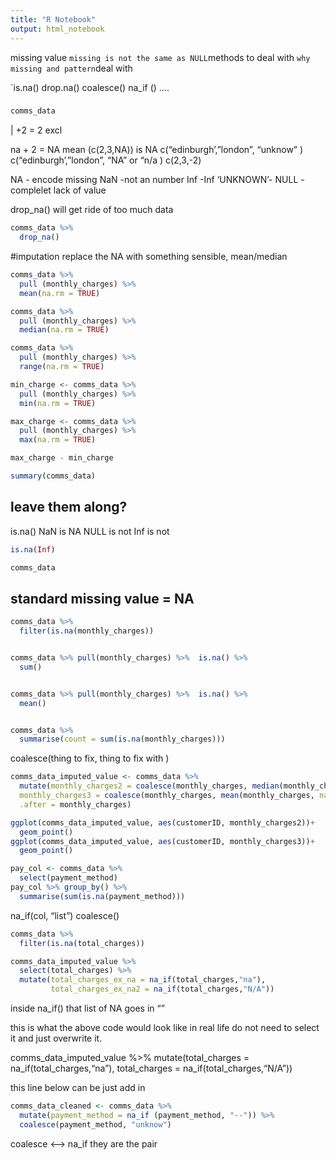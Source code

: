 ```yaml
---
title: "R Notebook"
output: html_notebook
---
```

missing value 
`missing is not the same as NULL 
`methods to deal with 
`why missing and pattern 
`deal with 

`is.na()
drop.na()
coalesce()
na_if ()
....
 
###
```r
comms_data
```
| | +2 = 2 excl
na + 2 = NA 
mean (c(2,3,NA)) is NA
c("edinburgh', "london", "unknow" )
c("edinburgh', "london", "NA" or "n/a )
c(2,3,-2)



NA - encode missing 
NaN -not an number 
Inf
-Inf
'UNKNOWN'- 
NULL - complelet lack of value 



drop_na() will get ride of too much data 
```r
comms_data %>% 
  drop_na()
```

#imputation 
replace the NA with something sensible, mean/median 
```r
comms_data %>% 
  pull (monthly_charges) %>% 
  mean(na.rm = TRUE)
```

```r
comms_data %>% 
  pull (monthly_charges) %>% 
  median(na.rm = TRUE)
```
```r
comms_data %>% 
  pull (monthly_charges) %>% 
  range(na.rm = TRUE)
```

```r
min_charge <- comms_data %>% 
  pull (monthly_charges) %>% 
  min(na.rm = TRUE)

max_charge <- comms_data %>% 
  pull (monthly_charges) %>% 
  max(na.rm = TRUE)
```

```r
max_charge - min_charge
```

```r
summary(comms_data)
```

## leave them along?
is.na()
NaN is NA 
NULL is not 
Inf is not 
```r
is.na(Inf)
```

```r
comms_data
```

## standard missing value = NA 

```r
comms_data %>% 
  filter(is.na(monthly_charges))


comms_data %>% pull(monthly_charges) %>%  is.na() %>% 
  sum()


comms_data %>% pull(monthly_charges) %>%  is.na() %>% 
  mean()


comms_data %>% 
  summarise(count = sum(is.na(monthly_charges)))


```


coalesce(thing to fix, thing to fix with )

```r
comms_data_imputed_value <- comms_data %>%
  mutate(monthly_charges2 = coalesce(monthly_charges, median(monthly_charges, na.rm = TRUE)), 
  monthly_charges3 = coalesce(monthly_charges, mean(monthly_charges, na.rm = TRUE)),
  .after = monthly_charges)
```



```r
ggplot(comms_data_imputed_value, aes(customerID, monthly_charges2))+
  geom_point()
ggplot(comms_data_imputed_value, aes(customerID, monthly_charges3))+
  geom_point()
```
```r
pay_col <- comms_data %>% 
  select(payment_method)
pay_col %>% group_by() %>%
  summarise(sum(is.na(payment_method)))

```

na_if(col, "list") coalesce()

```r
comms_data %>%
  filter(is.na(total_charges))

comms_data_imputed_value %>% 
  select(total_charges) %>% 
  mutate(total_charges_ex_na = na_if(total_charges,"na"),
         total_charges_ex_na2 = na_if(total_charges,"N/A"))
```
inside na_if() that list of NA goes in "" 


this is what the above code would look like in real life 
do not need to select it and just overwrite it. 


comms_data_imputed_value %>% 
  mutate(total_charges = na_if(total_charges,"na"),
         total_charges = na_if(total_charges,"N/A"))

this line below can be just add in
```r
comms_data_cleaned <- comms_data %>% 
  mutate(payment_method = na_if (payment_method, "--")) %>% 
  coalesce(payment_method, "unknow")

```

coalesce <---> na_if 
they are the pair 